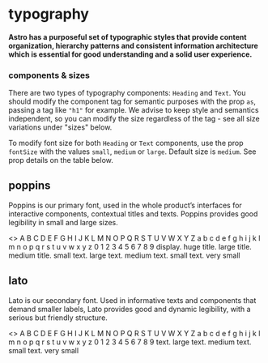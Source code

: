 
<Meta title="typography" />

# typography

#### Astro has a purposeful set of typographic styles that provide content organization, hierarchy patterns and consistent information architecture which is essential for good understanding and a solid user experience.

### components & sizes

There are two types of typography components: `Heading` and `Text`. You should modify the component tag for semantic purposes with the prop `as`, passing a tag like `"h1"` for example. We advise to keep style and semantics independent, so you can modify the size regardless of the tag - see all size variations under "sizes" below.

To modify font size for both `Heading` or `Text` components, use the prop `fontSize` with the values `small`, `medium` or `large`. Default size is `medium`. See prop details on the table below.

## poppins

Poppins is our primary font, used in the whole product’s interfaces for interactive components, contextual titles and texts. Poppins provides good legibility in small and large sizes.

<Preview>
  <Story name="poppins">
    <>
      <Heading fontSize="small">A B C D E F G H I J K L M N O P Q R S T U V W X Y Z</Heading>
      <Heading fontSize="small">a b c d e f g h i j k l m n o p q r s t u v w x y z</Heading>
      <Heading fontSize="small">0 1 2 3 4 5 6 7 8 9</Heading>
      <PreviewDivider />
      <Heading fontSize="huge">display. huge</Heading>
      <PreviewDivider />
      <Heading fontSize="large">title. large</Heading>
      <Heading fontSize="medium">title. medium</Heading>
      <Heading fontSize="small">title. small</Heading>
      <PreviewDivider />
      <Text font="primary" fontSize="large">
        text. large
      </Text>
      <Text font="primary" fontSize="medium">
        text. medium
      </Text>
      <Text font="primary" fontSize="small">
        text. small
      </Text>
      <Text font="primary" fontSize="verySmall">
        text. very small
      </Text>
    </>
  </Story>
</Preview>

## lato

Lato is our secondary font. Used in informative texts and components that demand smaller labels, Lato provides good and dynamic legibility, with a serious but friendly structure.

<Preview>
  <Story name="lato">
    <>
      <Text fontSize="large">A B C D E F G H I J K L M N O P Q R S T U V W X Y Z</Text>
      <Text fontSize="large">a b c d e f g h i j k l m n o p q r s t u v w x y z</Text>
      <Text fontSize="large">0 1 2 3 4 5 6 7 8 9</Text>
      <PreviewDivider />
      <Text fontSize="large">text. large</Text>
      <Text fontSize="medium">text. medium</Text>
      <Text fontSize="small">text. small</Text>
      <Text fontSize="verySmall">text. very small</Text>
    </>
  </Story>
</Preview>
